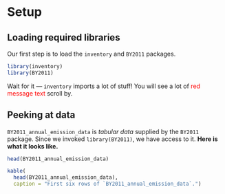 # Setup {#setup}

## Loading required libraries

Our first step is to load the `inventory` and `BY2011` packages.

```r
library(inventory)
library(BY2011)
```

Wait for it --- `inventory` imports a lot of stuff! You will see a lot of <span style="color:red; font-family=monospace">red message text</span> scroll by.

## Peeking at data

`BY2011_annual_emission_data` is *tabular data* supplied by the `BY2011`
package. Since we invoked `library(BY2011)`, we have access to it. **Here is what it looks like.**

```r
head(BY2011_annual_emission_data)
```

```r
kable(
  head(BY2011_annual_emission_data),
  caption = "First six rows of `BY2011_annual_emission_data`.")
```
